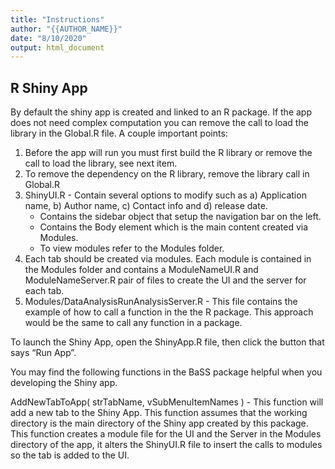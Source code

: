 ```yaml
---
title: "Instructions"
author: "{{AUTHOR_NAME}}"
date: "8/10/2020"
output: html_document
---
```

## R Shiny App
By default the shiny app is created and linked to an R package.  If the app does not need complex computation you can remove the call to load the library in the Global.R file.  A couple important points:

@) Before the app will run you must first build the R library or remove the call to load the library, see next item.
@) To remove the dependency on the R library, remove the library call in Global.R
@) ShinyUI.R - Contain several options to modify such as a) Application name, b) Author name, c) Contact info and d) release date. 
    + Contains the sidebar object that setup the navigation bar on the left.
    + Contains the Body element which is the main content created via Modules.   
    + To view modules refer to the Modules folder.
@) Each tab  should be created via modules.   Each module is contained in the Modules folder and contains a ModuleNameUI.R and ModuleNameServer.R pair of files to create the UI and the server for each tab. 
@) Modules/DataAnalysisRunAnalysisServer.R - This file contains the example of how to call a function in the the R package.  This approach would be the same to call any function in a package. 

To launch the Shiny App, open the ShinyApp.R file, then click the button that says "Run App".


You may find the following functions in the BaSS package helpful when you developing the Shiny app. 

AddNewTabToApp( strTabName, vSubMenuItemNames ) - This function will add a new tab to the Shiny App. This function assumes that the working directory
is the main directory of the Shiny app created by this package.  This function creates a module file for the UI and the Server in the Modules directory
of the app, it alters the ShinyUI.R file to insert the calls to  modules so the tab is added to the UI. 
